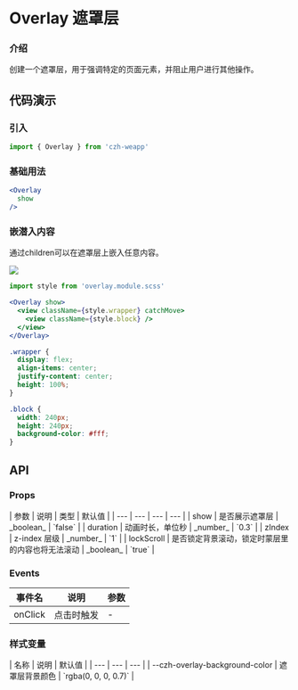 
# Overlay 遮罩层

### 介绍

创建一个遮罩层，用于强调特定的页面元素，并阻止用户进行其他操作。

## 代码演示

### 引入

```jsx
import { Overlay } from 'czh-weapp'
```

### 基础用法

```jsx
<Overlay 
  show 
/>
```

### 嵌潜入内容

通过children可以在遮罩层上嵌入任意内容。

<Image src="/imgs/overlay/inner.jpg" />

```jsx
import style from 'overlay.module.scss'

<Overlay show>
  <view className={style.wrapper} catchMove>
    <view className={style.block} />
  </view>
</Overlay>
```

```scss title="overlay.module.scss"
.wrapper {
  display: flex;
  align-items: center;
  justify-content: center;
  height: 100%;
}

.block {
  width: 240px;
  height: 240px;
  background-color: #fff;
}
```

## API

### Props

<div class="table-container">
| 参数 | 说明 | 类型 | 默认值 |
| --- | --- | --- | --- |
| show | 是否展示遮罩层				 | _boolean_ | `false` |
| duration | 动画时长，单位秒				 | _number_ | `0.3` |
| zIndex | z-index 层级				 | _number_ | `1` |
| lockScroll | 是否锁定背景滚动，锁定时蒙层里的内容也将无法滚动			 | _boolean_ | `true` |
</div>

### Events

| 事件名 | 说明 | 参数  |
| --- | --- | --- |
| onClick | 点击时触发	 | - |

### 样式变量

<div class="table-container">
| 名称 | 说明 | 默认值 | 
| --- | --- | --- |
| --czh-overlay-background-color | 遮罩层背景颜色 | `rgba(0, 0, 0, 0.7)` |
</div>